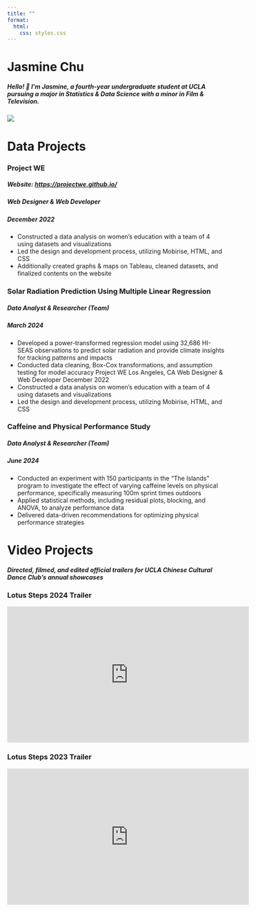 ```yaml
---
title: ""
format:
  html:
    css: styles.css
---
```


```{=html}
<div class="title-with-picture">
  <div class="text-content">
    <h1>Jasmine Chu</h1>
    <h5>Hello! 👋 I'm Jasmine, a fourth-year undergraduate student at UCLA pursuing a major in Statistics & Data Science with a minor in Film & Television.</h5>
  </div>
  <img src="images/pfp_fall2024.jpg" class="profile-pic">
</div>
```

# Data Projects
### Project WE
##### Website: <https://projectwe.github.io/>
##### Web Designer & Web Developer
##### December 2022
-   Constructed a data analysis on women's education with a team of 4 using datasets and visualizations
-   Led the design and development process, utilizing Mobirise, HTML, and CSS
-   Additionally created graphs & maps on Tableau, cleaned datasets, and finalized contents on the website

### Solar Radiation Prediction Using Multiple Linear Regression
##### Data Analyst & Researcher (Team)
##### March 2024
-   Developed a power-transformed regression model using 32,686 HI-SEAS observations to predict solar radiation and provide climate insights for tracking patterns and impacts
-   Conducted data cleaning, Box-Cox transformations, and assumption testing for model accuracy Project WE Los Angeles, CA Web Designer & Web Developer December 2022
-   Constructed a data analysis on women's education with a team of 4 using datasets and visualizations
-   Led the design and development process, utilizing Mobirise, HTML, and CSS

### Caffeine and Physical Performance Study
##### Data Analyst & Researcher (Team)
##### June 2024
-   Conducted an experiment with 150 participants in the “The Islands” program to investigate the effect of varying caffeine levels on physical performance, specifically measuring 100m sprint times outdoors
-   Applied statistical methods, including residual plots, blocking, and ANOVA, to analyze performance data
-   Delivered data-driven recommendations for optimizing physical performance strategies

# Video Projects
##### Directed, filmed, and edited official trailers for UCLA Chinese Cultural Dance Club's annual showcases
### Lotus Steps 2024 Trailer 
<iframe width="560" height="315" src="https://www.youtube.com/embed/ehvLCXI-knw?si=DaiYO0fxuOfAFLEE" title="YouTube video player" frameborder="0" allow="accelerometer; autoplay; clipboard-write; encrypted-media; gyroscope; picture-in-picture; web-share" referrerpolicy="strict-origin-when-cross-origin" allowfullscreen></iframe>

### Lotus Steps 2023 Trailer
<iframe width="560" height="315" src="https://www.youtube.com/embed/EnC7KYu1CkQ?si=3BEq9YxzcyIf0A-E" title="YouTube video player" frameborder="0" allow="accelerometer; autoplay; clipboard-write; encrypted-media; gyroscope; picture-in-picture; web-share" referrerpolicy="strict-origin-when-cross-origin" allowfullscreen></iframe>



